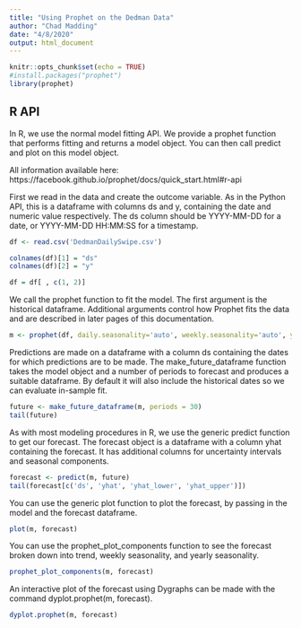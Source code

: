 ```yaml
---
title: "Using Prophet on the Dedman Data"
author: "Chad Madding"
date: "4/8/2020"
output: html_document
---
```


```r
knitr::opts_chunk$set(echo = TRUE)
#install.packages("prophet")
library(prophet)
```

## R API

In R, we use the normal model fitting API. We provide a prophet function that performs fitting and returns a model object. You can then call predict and plot on this model object.  

All information available here:
https://facebook.github.io/prophet/docs/quick_start.html#r-api  

First we read in the data and create the outcome variable. As in the Python API, this is a dataframe with columns ds and y, containing the date and numeric value respectively. The ds column should be YYYY-MM-DD for a date, or YYYY-MM-DD HH:MM:SS for a timestamp.

```r
df <- read.csv('DedmanDailySwipe.csv')

colnames(df)[1] = "ds"
colnames(df)[2] = "y"

df = df[ , c(1, 2)]
```

We call the prophet function to fit the model. The first argument is the historical dataframe. Additional arguments control how Prophet fits the data and are described in later pages of this documentation.  

```r

m <- prophet(df, daily.seasonality='auto', weekly.seasonality='auto', yearly.seasonality=TRUE)
```

Predictions are made on a dataframe with a column ds containing the dates for which predictions are to be made. The make_future_dataframe function takes the model object and a number of periods to forecast and produces a suitable dataframe. By default it will also include the historical dates so we can evaluate in-sample fit.  

```r
future <- make_future_dataframe(m, periods = 30)
tail(future)
```

As with most modeling procedures in R, we use the generic predict function to get our forecast. The forecast object is a dataframe with a column yhat containing the forecast. It has additional columns for uncertainty intervals and seasonal components.  

```r
forecast <- predict(m, future)
tail(forecast[c('ds', 'yhat', 'yhat_lower', 'yhat_upper')])
```

You can use the generic plot function to plot the forecast, by passing in the model and the forecast dataframe.  

```r
plot(m, forecast)
```

You can use the prophet_plot_components function to see the forecast broken down into trend, weekly seasonality, and yearly seasonality.  

```r
prophet_plot_components(m, forecast)
```

An interactive plot of the forecast using Dygraphs can be made with the command dyplot.prophet(m, forecast).  

```r
dyplot.prophet(m, forecast)
```
